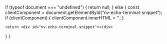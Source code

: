   if (typeof document === "undefined") {
    return null;
  } else {
    const clientComponent = document.getElementById("nv-echo-terminal-snippet");
    if (clientComponent) {
      clientComponent.innerHTML = '<nv-echo-terminal></nv-echo-terminal>';
    }

    return <div id="nv-echo-terminal-snippet"></div>
  }
}
